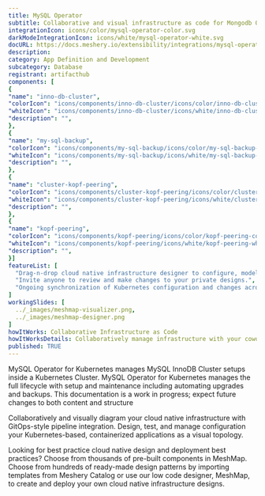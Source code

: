 ```yaml
---
title: MySQL Operator
subtitle: Collaborative and visual infrastructure as code for Mongodb Operator
integrationIcon: icons/color/mysql-operator-color.svg
darkModeIntegrationIcon: icons/white/mysql-operator-white.svg
docURL: https://docs.meshery.io/extensibility/integrations/mysql-operator
description: 
category: App Definition and Development
subcategory: Database
registrant: artifacthub
components: [
{
"name": "inno-db-cluster",
"colorIcon": "icons/components/inno-db-cluster/icons/color/inno-db-cluster-color.svg",
"whiteIcon": "icons/components/inno-db-cluster/icons/white/inno-db-cluster-white.svg",
"description": "",
},
{
"name": "my-sql-backup",
"colorIcon": "icons/components/my-sql-backup/icons/color/my-sql-backup-color.svg",
"whiteIcon": "icons/components/my-sql-backup/icons/white/my-sql-backup-white.svg",
"description": "",
},
{
"name": "cluster-kopf-peering",
"colorIcon": "icons/components/cluster-kopf-peering/icons/color/cluster-kopf-peering-color.svg",
"whiteIcon": "icons/components/cluster-kopf-peering/icons/white/cluster-kopf-peering-white.svg",
"description": "",
},
{
"name": "kopf-peering",
"colorIcon": "icons/components/kopf-peering/icons/color/kopf-peering-color.svg",
"whiteIcon": "icons/components/kopf-peering/icons/white/kopf-peering-white.svg",
"description": "",
}]
featureList: [
  "Drag-n-drop cloud native infrastructure designer to configure, model, and deploy your workloads.",
  "Invite anyone to review and make changes to your private designs.",
  "Ongoing synchronization of Kubernetes configuration and changes across any number of clusters."
]
workingSlides: [
  ../_images/meshmap-visualizer.png,
  ../_images/meshmap-designer.png
]
howItWorks: Collaborative Infrastructure as Code
howItWorksDetails: Collaboratively manage infrastructure with your coworkers synchronously sharing the same designs.
published: TRUE
---
```

<p>
MySQL Operator for Kubernetes manages MySQL InnoDB Cluster setups inside a Kubernetes Cluster. MySQL Operator for Kubernetes manages the full lifecycle with setup and maintenance including automating upgrades and backups. This documentation is a work in progress; expect future changes to both content and structure
</p>
<p>
    Collaboratively and visually diagram your cloud native infrastructure with GitOps-style pipeline integration. Design, test, and manage configuration your Kubernetes-based, containerized applications as a visual topology.
</p>
<p>
    Looking for best practice cloud native design and deployment best practices? Choose from thousands of pre-built components in MeshMap. Choose from hundreds of ready-made design patterns by importing templates from Meshery Catalog or use our low code designer, MeshMap, to create and deploy your own cloud native infrastructure designs.
</p>
